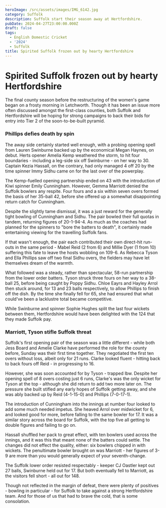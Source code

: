 ```yaml
---
heroImage: /src/assets/images/IMG_6142.jpg
category: Suffolk
description: Suffolk start their season away at Hertfordshire.
pubDate: 2024-04-27T23:00:00.000Z
draft: false
tags:
  - English Domestic Cricket
  - '2024'
  - Suffolk
title: Spirited Suffolk frozen out by hearty Hertfordshire
---
```


# Spirited Suffolk frozen out by hearty Hertfordshire

The final county season before the restructuring of the women's game began on a frosty morning in Letchworth. Though it has been an issue more often discussed amongst the first-class counties, both Suffolk and Hertfordshire will be hoping for strong campaigns to back their bids for entry into Tier 2 of the soon-to-be-built pyramid.

### Phillips defies death by spin

The away side certainly started well enough, with a probing opening spell from Lauren Swinburne backed up by the economical Megan Haynes, on debut. Herts opener Amelia Kemp weathered the storm, to hit four boundaries - including a leg-side six off Swinburne - on her way to 30. Captain Kezia Hassall, on the contrary, had only managed 4 off 20 by the time spinner Immy Sidhu came on for the last over of the powerplay.

The Kemp-fuelled opening partnership ended on 43 with the introduction of Kiwi spinner Emily Cunningham. However, Gemma Marriott denied the Suffolk bowlers any respite. Four fours and a six within seven overs formed the basis of her 35-ball 42, before she offered up a somewhat disappointing return catch for Cunningham.

Despite the slightly tame dismissal, it was a just reward for the generally tight bowling of Cunningham and Sidhu. The pair bowled their full quotas in tandem, returning figures of 20-1-94-4. As much as the coaches had planned for the spinners to "bore the batters to death", it certainly made entertaining viewing for the travelling Suffolk fans.

If that wasn't enough, the pair each contributed their own direct-hit run-outs in the same period - Mabel Reid (2 from 6) and Millie Dyer (1 from 10) suffering this fate to leave the hosts wobbling on 109-6. As Rebecca Tyson and Ella Phillips saw off two final Sidhu overs, the fielders may have let themselves dream of the warmth.

What followed was a steady, rather than spectacular, 58-run partnership from the lower order batters. Tyson struck three fours on her way to a 38-ball 25, before being caught by Poppy Sidhu. Chloe Eayrs and Hayley Arrol then stuck around, for 13 and 23 balls respectively, to allow Phillips to finish off the dish. By the time she finally fell for 65, she had ensured that what could've been a lacklustre total became competitive.

While Swinburne and spinner Sophie Hughes split the last four wickets between them, Hertfordshire would have been delighted with the 124 that they made Suffolk pay.

### Marriott, Tyson stifle Suffolk threat

Suffolk's first opening pair of the season was a little different - while both Jess Board and Amelie Clarke have performed the role for the county before, Sunday was their first time together. They negotiated the first ten overs without loss, albeit only for 21 runs. Clarke looked fluent - hitting back to back fours off Reid - in progressing to 16.

However, she was soon accounted for by Tyson - trapped lbw. Despite her opening spell of 8 overs costing just 6 runs, Clarke's was the only wicket for Tyson at the top - although she did return to add two more later on. The pressure she built stifled any early hopes of Suffolk getting away, and she was ably backed up by Reid (4-1-15-0) and Phillips (7-0-17-1).

The introduction of Cunningham into the innings at number four looked to add some much needed impetus. She heaved Arrol over midwicket for 6, and looked good for more, before falling to the same bowler for 17. It was a similar story across the board for Suffolk, with the top five all getting to double figures and failing to go on. 

Hassall shuffled her pack to great effect, with ten bowlers used across the innings, and it was this that meant none of the batters could settle. The changes did not effect the quality, either: six bowlers chipped in with wickets. The penultimate bowler brought on was Marriott - her figures of 3-9 are more than you would generally expect of your seventh-change.

The Suffolk lower order resisted respectably - keeper CJ Oastler kept out 27 balls, Swinburne held out for 17. But both eventually fell to Marriott, as the visitors fell short - all out for 148.

Though not reflected in the margin of defeat, there were plenty of positives - bowling in particular - for Suffolk to take against a strong Hertfordshire team. And for those of us that had to brave the cold, that is some consolation. 

